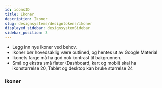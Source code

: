 ```yaml
---
id: iconsID
title: Ikoner
description: Ikoner
slug: designsystems/designtokens/ikoner
displayed_sidebar: designsystemSidebar
sidebar_position: 3
---
```


* Legg inn nye ikoner ved behov.
* Ikoner bør hovedsaklig være outlined, og hentes ut av Google Material
* Ikonets farge må ha god nok kontrast til bakgrunnen.
* Små og ekstra små flater (Dashboard, kart og mobil) skal ha ikonstørrelse 20, Tablet og desktop kan bruke størrelse 24

### Ikoner